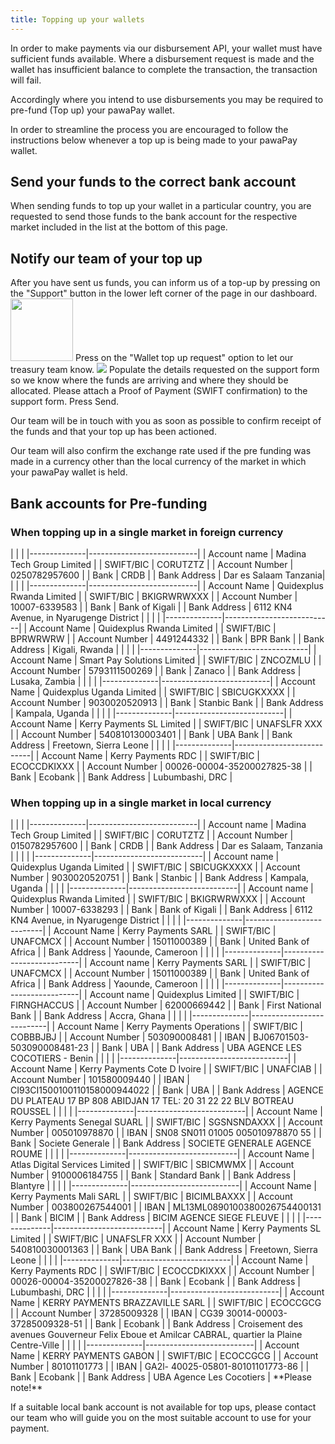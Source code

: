 ```yaml
---
title: Topping up your wallets
---
```


In order to make payments via our disbursement API, your wallet must have sufficient funds available. Where a disbursement request is made and the wallet has insufficient balance to complete the transaction, the transaction will fail. 

Accordingly where you intend to use disbursements you may be required to pre-fund (Top up) your pawaPay wallet.

In order to streamline the process you are encouraged to follow the instructions below whenever a top up is being made to your pawaPay wallet. 

## Send your funds to the correct bank account

When sending funds to top up your wallet in a particular country, you are requested to send those funds to the bank account for the respective market included in the list at the bottom of this page.

## Notify our team of your top up

<Steps>
    <Step title="Let us know">
        After you have sent us funds, you can inform us of a top-up by pressing on the "Support" button in the lower left corner of the page in our dashboard.
        <Frame>
            <img src="images/dashboard/support_widget_button.png" width="100" noZoom="true" />
        </Frame>
    </Step>
    <Step title="Choose the right option">
        Press on the "Wallet top up request" option to let our treasury team know.
        <Frame>
            <img src="images/dashboard/support_widget_topup.png"/>
        </Frame>
    </Step>
    <Step title="Fill the details">
        Populate the details requested on the support form so we know where the funds are arriving and where they should be allocated.
    </Step>
    <Step title="Attach PoP">
        Please attach a Proof of Payment (SWIFT confirmation) to the support form.
    </Step>
    <Step title="Almost done">
        Press Send. 
    </Step>
</Steps>

Our team will be in touch with you as soon as possible to confirm receipt of the funds and that your top up has been actioned. 

Our team will also confirm the exchange rate used if the pre funding was made in a currency other than the local currency of the market in which your pawaPay wallet is held. 

## Bank accounts for Pre-funding
### When topping up in a single market in foreign currency
<AccordionGroup>
    <Accordion title="Tanzania USD">
        | | |
        |--------------|---------------------------|
        | Account name | Madina Tech Group Limited |
        | SWIFT/BIC | CORUTZTZ |
        | Account Number | 0250782957600 |
        | Bank | CRDB |
        | Bank Address | Dar es Salaam Tanzania|
    </Accordion>
    <Accordion title="Rwanda USD">
        | | |
        |--------------|---------------------------|
        | Account Name | Quidexplus Rwanda Limited |
        | SWIFT/BIC | BKIGRWRWXXX |
        | Account Number | 10007-6339583 |
        | Bank | Bank of Kigali |
        | Bank Address | 6112 KN4 Avenue, in Nyarugenge District |
    </Accordion>
    <Accordion title ="Rwanda EUR">
        | | |
        |--------------|---------------------------|
        | Account Name | Quidexplus Rwanda Limited |
        | SWIFT/BIC | BPRWRWRW |
        | Account Number | 4491244332 |
        | Bank | BPR Bank |
        | Bank Address | Kigali, Rwanda |
    </Accordion>
    <Accordion title="Zambia USD">
        | | |
        |--------------|---------------------------|
        | Account Name | Smart Pay Solutions Limited |
        | SWIFT/BIC | ZNCOZMLU |
        | Account Number | 5793111500269 |
        | Bank | Zanaco |
        | Bank Address | Lusaka, Zambia |
    </Accordion>
    <Accordion title="Uganda USD">
        | | |
        |--------------|---------------------------|
        | Account Name | Quidexplus Uganda Limited |
        | SWIFT/BIC | SBICUGKXXXX |
        | Account Number | 9030020520913 | 
        | Bank | Stanbic Bank |
        | Bank Address | Kampala, Uganda |
    </Accordion>
    <Accordion title="Sierra Leone USD">
        | | |
        |--------------|---------------------------|
        | Account Name | Kerry Payments SL Limited |
        | SWIFT/BIC | UNAFSLFR XXX |
        | Account Number | 540810130003401 |
        | Bank | UBA Bank |
        | Bank Address | Freetown, Sierra Leone |
    </Accordion>
    <Accordion title="Kerry Payments RDC USD">
        | | |
        |--------------|---------------------------|
        | Account Name | Kerry Payments  RDC |
        | SWIFT/BIC | ECOCCDKIXXX |
        | Account Number | 00026-00004-35200027825-38 |
        | Bank | Ecobank |
        | Bank Address | Lubumbashi, DRC |
    </Accordion>

</AccordionGroup>

### When topping up in a single market in local currency

<AccordionGroup>
    <Accordion title="Tanzania TZS">
        | | |
        |--------------|---------------------------|
        | Account name       | Madina Tech Group Limited    |
        | SWIFT/BIC          | CORUTZTZ                     |
        | Account Number     | 0150782957600                |
        | Bank               | CRDB                         |
        | Bank Address       | Dar es Salaam, Tanzania      |
    </Accordion>
    <Accordion title="Uganda UGX">
        | | |
        |--------------|---------------------------|
        | Account name       | Quidexplus Uganda Limited    |
        | SWIFT/BIC          | SBICUGKXXXX                  |
        | Account Number     | 9030020520751                |
        | Bank               | Stanbic                      |
        | Bank Address       | Kampala, Uganda              |
    </Accordion>
    <Accordion title="Rwanda RWF">
        | | |
        |--------------|---------------------------|
        | Account name       | Quidexplus Rwanda Limited         |
        | SWIFT/BIC          | BKIGRWRWXXX                       |
        | Account Number     | 10007-6338293                     |
        | Bank               | Bank of Kigali                    |
        | Bank Address       | 6112 KN4 Avenue, in Nyarugenge District |
    </Accordion>
    <Accordion title="Cameroon XAF">
        | | |
        |--------------|---------------------------|
        | Account Name       | Kerry Payments SARL                    |
        | SWIFT/BIC          | UNAFCMCX                                |
        | Account Number     | 15011000389                             |
        | Bank               | United Bank of Africa                   |
        | Bank Address       | Yaounde, Cameroon                       |
    </Accordion>
    <Accordion title="Zambia ZMW">
        | | |
        |--------------|---------------------------|
        | Account name       | Kerry Payments SARL              |
        | SWIFT/BIC          | UNAFCMCX                          |
        | Account Number     | 15011000389                       |
        | Bank               | United Bank of Africa             |
        | Bank Address       | Yaounde, Cameroon                 |
    </Accordion>
    <Accordion title="Ghana GHS">
        | | |
        |--------------|---------------------------|
        | Account name       | Quidexplus Limited               |
        | SWIFT/BIC          | FIRNGHACCUS                      |
        | Account Number     | 62000669442                      |
        | Bank               | First National Bank              |
        | Bank Address       | Accra, Ghana                     |
    </Accordion>
    <Accordion title="Benin XOF">
        | | |
        |--------------|---------------------------|
        | Account Name       | Kerry Payments Operations             |
        | SWIFT/BIC          | COBBBJBJ                              |
        | Account Number     | 503090008481                          |
        | IBAN               | BJ06701503-503090008481-23            |
        | Bank               | UBA                                   |
        | Bank Address       | UBA AGENCE LES COCOTIERS - Benin      |
    </Accordion>
    <Accordion title="Ivory Coast XOF">
        | | |
        |--------------|---------------------------|
        | Account Name       | Kerry Payments Cote D Ivoire                  |
        | SWIFT/BIC          | UNAFCIAB                                      |
        | Account Number     | 101580009440                                  |
        | IBAN               | CI93CI1500100110158000944022                  |
        | Bank               | UBA                                           |
        | Bank Address       | AGENCE DU PLATEAU 17 BP 808 ABIDJAN 17 TEL: 20 31 22 22 BLV BOTREAU ROUSSEL |
    </Accordion>
    <Accordion title="Senegal XOF">
        | | |
        |--------------|---------------------------|
        | Account Name       | Kerry Payments Senegal SUARL            |
        | SWIFT/BIC          | SGSNSNDAXXX                             |
        | Account Number     | 005010978870                            |
        | IBAN               | SN08 SN011 01005 005010978870 55        |
        | Bank               | Societe Generale                        |
        | Bank Address       | SOCIETE GENERALE AGENCE ROUME           |
    </Accordion>
    <Accordion title="Malawi MWK">
        | | |
        |--------------|---------------------------|	
        | Account Name       | Atlas Digital Services Limited    |
        | SWIFT/BIC          | SBICMWMX                           |
        | Account Number     | 9100006184755                      |
        | Bank               | Standard Bank                      |
        | Bank Address       | Blantyre                           |
    </Accordion>
    <Accordion title="Mali XOF">	
        | | |
        |--------------|---------------------------|	
        | Account Name       | Kerry Payments Mali SARL                 |
        | SWIFT/BIC          | BICIMLBAXXX                              |
        | Account Number     | 003800267544001                          |
        | IBAN               | ML13ML0890100380026754400131             |
        | Bank               | BICIM                                    |
        | Bank Address       | BICIM AGENCE SIEGE FLEUVE                |
    </Accordion>
    <Accordion title="Sierra Leone SLE">
        | | |
        |--------------|---------------------------|
        | Account Name       | Kerry Payments SL Limited         |
        | SWIFT/BIC          | UNAFSLFR XXX                      |
        | Account Number     | 540810030001363                   |
        | Bank               | UBA Bank                          |
        | Bank Address       | Freetown, Sierra Leone            |
    </Accordion>
    <Accordion title="DRC CDF">
        | | |
        |--------------|---------------------------|
        | Account Name       | Kerry Payments RDC                   |
        | SWIFT/BIC          | ECOCCDKIXXX                          |
        | Account Number     | 00026-00004-35200027826-38           |
        | Bank               | Ecobank                              |
        | Bank Address       | Lubumbashi, DRC                      |
    </Accordion>
    <Accordion title="Congo Brazzaville XAF">
        | | |
        |--------------|---------------------------|
        | Account Name       | KERRY PAYMENTS BRAZZAVILLE SARL                                   |
        | SWIFT/BIC          | ECOCCGCG                                                          |
        | Account Number     | 37285009328                                                       |
        | IBAN               | CG39 30014-00003-37285009328-51                                   |
        | Bank               | Ecobank                                                           |
        | Bank Address       | Croisement des avenues Gouverneur Felix Eboue et Amilcar CABRAL, quartier la Plaine Centre-Ville |
    </Accordion>
    <Accordion title="Gabon - XAF">
        | | |
        |--------------|---------------------------|
        | Account Name       | KERRY PAYMENTS GABON                     |
        | SWIFT/BIC          | ECOCCGCG                                 |
        | Account Number     | 80101101773                              |
        | IBAN               | GA2l- 40025-05801-80101101773-86         |
        | Bank               | Ecobank                                  |
        | Bank Address       | UBA Agence Les Cocotiers                 |
    </Accordion>
</AccordionGroup>

<Info>
**Please note!**

If a suitable local bank account is not available for top ups, please contact our team who will guide you on the most suitable account to use for your payment.
</Info>